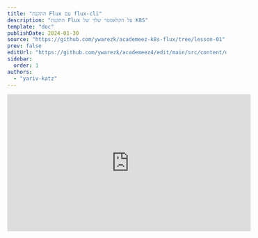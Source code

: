 ```yaml
---
title: "התקנת Flux עם flux-cli"
description: "התקנת Flux על הקלאסטר שלך של K8S" 
template: "doc"
publishDate: 2024-01-30
source: "https://github.com/ywarezk/academeez-k8s-flux/tree/lesson-01"
prev: false
editUrl: "https://github.com/ywarezk/academeez4/edit/main/src/content/docs/he/courses/kubernetes/flux/installation.mdx"
sidebar:
  order: 1
authors:
  - "yariv-katz"
---
```


<div class="not-content flex">
  <iframe
    className="mx-auto"
    width="560"
    height="315"
    src="https://www.youtube.com/embed/vp-oFksFoZs?si=6XALIufPOMTq7rxG"
    title="YouTube video player"
    frameBorder="0"
    allow="accelerometer; autoplay; clipboard-write; encrypted-media; gyroscope; picture-in-picture; web-share"
    allowFullScreen
  />
</div>

כדי להתקין את flux על הקלאסטר שלנו נצטרך לבצע את השלבים הבאים:

- התקנת [Flux CLI](https://fluxcd.io/flux/installation/#install-the-flux-cli) על המחשב שלך
- יצירת Repository ב-Github שבו יאוחסן המצב של הקלאסטר בקבצי yaml
- Create a [Github PAT](https://docs.github.com/en/authentication/keeping-your-account-and-data-secure/managing-your-personal-access-tokens) (Personal Access Token) that will allow Flux to access the repository
- יצירת [Github PAT](https://docs.github.com/en/authentication/keeping-your-account-and-data-secure/managing-your-personal-access-tokens) (Personal Access Token) שיאפשר ל-Flux לגשת ל-Repository
- להשתמש ב-Flux CLI, להריץ את `flux bootstrap` כדי להתקין את Flux על הקלאסטר

## דרישות מוקדמות

בשיעור זה אנו מניחים שיש לך קלאסטר של kubernetes - גרסת שרת 1.26 או גבוהה יותר, ועל המחשב שלך יש `kubectl` שיכול לתקשר עם הקלאסטר שלך.  
אנו לא נסביר את השלבים האלה, אך אנו ממליצים ליצור קלאסטר ניהולי מינימלי באחד מספקי הענן (בקורס זה נשתמש ב-[GKE](https://cloud.google.com/kubernetes-engine) - קלאסטר ניהולי של GCP).

## Flux CLI

Flux CLI הוא כלי שורת פקודה שמאפשר לך להפעיל את flux על הקלאסטר שלך, ולהתקשר עם flux שרץ על הקלאסטר שלך.
Flux CLI ניתן להתקנה בדרכים שונות, אך נתקין אותו באמצעות homebrew:


```bash
brew install fluxcd/tap/flux
```

עבור דרכי התקנה נוספות ניתן לבדוק את [המדריך הרשמי](https://fluxcd.io/flux/installation/).

ודאו שאחרי ההתקנה אתם יכולים להריץ בטרמינל:

```bash
flux --version
```

בזמן כתיבת המאמר גרסת ה-flux היא `fluxctl version 2.2.2`.

## פקודת שכיחות של Flux CLI

Flux CLI מכיל פקודות שונות שמאפשרות לך להתקשר עם flux שרץ על הקלאסטר שלך, או לעזור לך ליצור משאבים מקומיים.
ניתן לראות את הפקודות באמצעות:

```bash
flux --help
```

להלן כמה מהתכונות העיקריות של ה-cli:
- **bootstrap** - פקודה זו תתקין את flux על הקלאסטר שלך, תעדכן את flux לגרסה חדשה יותר, תתקין מחדש רכיבים נוספים אם נדרש.
- **check** - תוודא שהקלאסטר שלך עומד בדרישות עבור flux.
- **create** - פקודות שמאפשרות לך ליצור משאבים מקומיים (בדרך כלל תשתמש בזה כדי ליצור את המשאבים מקומית עם הדגל `--export` ואז לשלוח אותם למאגר git)
- **reconcile** - פקודה שמאפשרת לך לסנכרן את flux controllers ולעדכן את מצב הקלאסטר שלך אם נדרש.

נתחיל על ידי הרצת הפקודה `flux check` כדי לוודא שהקלאסטר שלנו עומד בדרישות עבור flux:

```bash
flux check --pre
```

## סנכרון Flux עם הריפוסיטורי

בקרוב נתקין flux על הקלאסטר שלנו, וflux ייצור פודים של קונטרולרים, אלו הקונטרולרים יגיבו למשאבים מסוימים של flux. אל תדאגו על הקונטרולרים האלו כרגע כי נכון לעכשיו יהיו שיעורים על כל קונטרולר.
מה שחשוב כרגע הוא שאחד מהקונטרולרים נקרא `source-controller` ואנו יכולים להורות לקונטרולר זה לקרוא מ branches בריפוסיטורי git. עכשיו למה זה חשוב עבורנו? כי זה יהיה נקודת הכניסה שלנו להורות ל-flux **"לצפות על משאבים מסוג flux בריפוסיטורי זה"**.  
כלומר ניתן להורות ל-flux לקרוא מריפוסיטורי git, ואז נוכל ליצור משאבים מסוג `Kustomization` שיאמרו ל-flux לעקוב אחרי מיקום מסוים בריפוסיטורי, ואז נוכל ליצור משאבים בקלאסטר, ואז flux ישמור על מצב הקלאסטר עם המשאבים שיצרנו.  
בקורס זה נורה ל-flux לעקוב אחרי branch **main** בריפוסיטורי git יחיד, כל דקה, אך ניתן להורות ל-flux לעקוב אחרי יותר מריפוסיטורי git, או יותר מ-branch אחד, למערכת מבוזרת עם כמה צוותים.
על מנת ש-flux יוכל לקרוא מריפוסיטורי git (בדוגמה שלנו נשתמש ב-github), נצטרך ליצור PAT (Personal Access Token) שיאפשר ל-flux לגשת לריפוסיטורי.

## PAT - Personal Access Token - מפתח גישה אישי

אנחנו נגדיר את flux לעקוב אחרי שינוי בריפוסיטורי, ולדעת מה המשאבים שיצרנו, נצטרך ליצור PAT (Personal Access Token) שיאפשר ל-flux לגשת לריפוסיטורי. ה-PAT יתן ל-flux גישה לריפוסיטורי ולראות את השינויים (ניתן להגדיר PAT יחיד שיאפשר לגשת לריפוסיטורי רבים).
הריפוסיטורי שלנו יהיה מאוחסן ב-Github, וב-Github יש 2 סוגי PATs, אחד שיש לו גישה לכל הריפוסיטוריות של המשתמש (קלאסי), ואחד שיש לו גישה רק לריפוסיטוריות שנקבעו (fine-grained token). 
בדוגמה שלנו ניצור PAT שיש לו גישה רק לריפוסיטורי אחד (בדוגמה שלנו אבל בהגדרת צוותים מבוזרת נוכל להגדיר ריפוסיטורי רבים), ונקבע לו את הסקופ `repo`.  
ראשית ניצור ריפוסיטורי ב-Github שבו יאוחסן המצב של הקלאסטר. בדוגמה שלנו יצרתי את הריפוסיטורי הציבורי: [ywarezk/academeez-k8s-course](https://github.com/ywarezk/academeez-k8s-course).  
לאחר שיצרתם את הריפוסיטורי, ניצור PAT שיש לו גישה לריפוסיטורי זה. ניתן ליצור PAT בכתובת: [Settings/Developer Settings/Personal Access Tokens/Fine-grained token](https://github.com/settings/tokens?type=beta) או פשוט ללחוץ על [קישור זה](https://github.com/settings/tokens?type=beta).  

- בחר שם ל-token
- בחר תאריך תפוגה ל-token - כאשר ה-token יפוג תצטרך לסנכרן עם token חדש
- אפשר גישה רק ל-repository שיצרת
- באגף ההרשאות **Repository permissions** בחר **Contents** ושנה את הגישה ל-**Read and write**

לחץ על **Generate token** ותראה טוקן שמתחיל ב `github_pat_****` העתק את הטוקן ובטרמינל קבע אותו כמשתנה סביבה:

```bash
> export GITHUB_TOKEN=github_pat_****
```

אנחנו כמעט מוכנים להתחיל להפעיל את flux על הקלאסטר שלנו, אך לפני שנעשה זאת נתכנן איך יראה ה-repository שלנו ב-git.

## ריבוי קלאסטרים

בקורס זה נעבוד עם קלאסטר אחד, אך בסביבה אמיתית תהיה לך ריבוי קלאסטרים, לדוגמה קלאסטר ל-staging, קלאסטר ל-production, קלאסטר ל-development, קלאסטר ל-CI ועוד.
Flux יכול לנהל ריבוי קלאסטרים, ולא רק זה, אלא גם לשתף משאבים בין הקלאסטרים. חשבו על כל הפעמים שיצרתם קלאסטר ואז התקנתם ingress controller (בקורס זה נעבוד עם nginx ingress controller) ועשיתם זאת שוב ושוב על כל קלאסטר,
אבל לא עוד, עכשיו נוכל לבנות מאגר נקי עם משאבים משותפים בכל או חלק מהקלאסטרים שלנו.

הריפוסיטורי שלנו יכיל `/clusters/:name-of-cluster` בתיקיית `clusters` ניצור תיקייה עבור כל קלאסטר.
בנוסף ניצור תיקייה בשם `infrastructure` למשאבים משותפים בין הקלאסטרים כמו nginx ingress controller.
  
## התקנת Flux עם פקודת bootstrap

נתחיל בהתקנת flux כדי לנהל את הקלאסטר שלנו. נריץ את הפקודה `flux bootstrap` ולאחר הרצת הפקודה ייאחסן המצב של ה-k8s ב-repository git, וכל שינוי שנעשה בקלאסטר יתבצע על ידי דחיפת שינויים ל-repository git.
זוכרים את ה-`source-controller` שדיברנו עליו? flux יתקין את הקונטרולר הזה בזמן ההתקנה, וזוכרים את ה-PAT שיצרנו? flux יכין אותו ב-secret (אם נקבע במשתנה סביבה נכון), וזוכרים את ה-repo שיצרנו? נגיד ל-flux ליצור משאב שה-`source-controller` ידע לסנכרן עם ה-repo הזה. 

הריצו את הפקודה הבאה כדי להתקין את flux על הקלאסטר שלכם:

```bash
flux bootstrap github \
	--owner=your-username \
	--repository=the-repo-you-opened \
	--branch=main \
  --path=./clusters/staging \
	--personal
```

נבחן את הפקודה:
- באמצעות `github`, `owner`, `repository`, `branch` flux ידע ליצור את המשאב `GitRepository`
- באמצעות `path` flux ידע ליצור את המשאב `Kustomization` (נדבר על זה בשיעורים הבאים)
- `personal` מספר ל-flux שאנו משתמשים ב-repo אישי ולא ב-repo של ארגון

בהתבסס על הדגלים האלו, flux ייצור 2 משאבים מותאמים אישית שקונטרולרים של flux יבדקו, וגם ייצור את כל הרכיבים שנדרשים ל-flux לרוץ על הקלאסטר.
Flux יאחסן את כל הקבצים האלו ב-repository, אז לאחר הרצת הפקודה נצטרך למשוך את השינויים האחרונים.

## שכפול הריפוסיטורי

נשכפל את הריפוסיטורי על המחשב שלנו כדי לראות את המצב של הקלאסטר שלנו:

```bash
> git clone <url-of-the-repo>
```

שימו לב ש-flux יצר תיקייה בשם `flux-system` שמכילה את כל המשאבים שהוא התקין בקלאסטר שלנו. לדוגמה בקובץ `gotk-components.yaml` תמצאו את הקובץ שיצר את ה-namespace שבו flux התקין את כל הקונטרולרים:

```yaml
apiVersion: v1
kind: Namespace
metadata:
  labels:
    app.kubernetes.io/instance: flux-system
    app.kubernetes.io/part-of: flux
    app.kubernetes.io/version: v2.2.2
    pod-security.kubernetes.io/warn: restricted
    pod-security.kubernetes.io/warn-version: latest
  name: flux-system
```

## מה התקין flux?

כאשר אתם מתקינים flux על הקלאסטר שלכם, בלי לציין דגלים נוספים לפקודת ההתקנה, flux יתקין את ה-toolkit הבסיסי שניתן לראות על ידי הרצת הפקודה:

```bash
> kubectl get all -n flux-system
```

בהתקנה ברירת המחדל יש לנו את הרכיבים הבאים:
- **source-controller**
- **kustomize-controller**
- **helm-controller**
- **notification-controller**

יהיה לנו שיעורים על כל אחד מהם, אבל כרגע נבין שכל אחד מהם צפוי להסתכל בריפוסיטורי שלנו אחר משאבי CRD שניצור בו, וליצור את המשאבים בקלאסטר שלנו.

## יצירת Namespace

בואו ניתן ל-flux עבודה.
אנחנו ניצור קובץ בתיקיית `clusters/staging` בשם `namespace.yaml` עם התוכן הבא:

```yaml
apiVersion: v1
kind: Namespace
metadata:
  name:  www
```

נבצע commit ונדחוף את השינויים ל-repository ונחכה דקה ונראה שה-namespace נוצר:

```bash
kubectl get namespaces
```

## לסיכום

Flux כעת מנהל את הקלאסטר שלנו, וכדי להשיג את זה עשינו את השלבים הבאים:
1. התקנת flux cli על המחשב שלנו
2. יצרנו ריפוסיטורי ב-Github שבו יאוחסן המצב של הקלאסטר בקבצי yaml
3. יצרנו PAT (Personal Access Token) שיאפשר ל-flux לגשת לריפוסיטורי
4. השתמשנו ב-Flux cli, הרצנו `flux bootstrap` כדי להתקין את Flux על הקלאסטר
5. יצרנו קובץ בתיקיית `clusters/staging` בשם `namespace.yaml` וניצרנו namespace בקלאסטר

קוד המקור המלא לשיעור זה זמין [כאן](https://github.com/ywarezk/academeez-k8s-flux/tree/lesson-01)